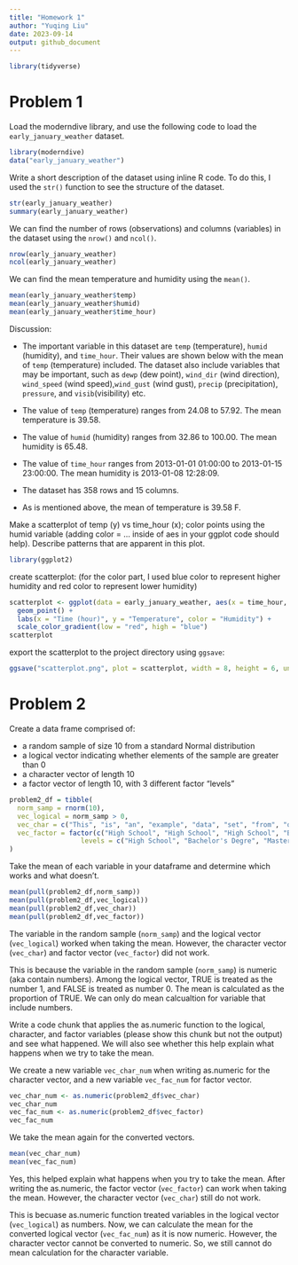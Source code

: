 ```yaml
---
title: "Homework 1"
author: "Yuqing Liu"
date: 2023-09-14
output: github_document
---
```


```r
library(tidyverse)
```

# Problem 1
Load the moderndive library, and use the following code to load the `early_january_weather` dataset.
```r
library(moderndive)
data("early_january_weather")
```
Write a short description of the dataset using inline R code. To do this, I used the `str()` function to see the structure of the dataset.
```r
str(early_january_weather)
summary(early_january_weather)
```

We can find the number of rows (observations) and columns (variables) in the dataset using the `nrow()` and `ncol()`.
```r
nrow(early_january_weather)
ncol(early_january_weather)
```

We can find the mean temperature and humidity using the `mean()`.
```r
mean(early_january_weather$temp)
mean(early_january_weather$humid)
mean(early_january_weather$time_hour)
```

Discussion:

* The important variable in this dataset are `temp` (temperature), `humid` (humidity), and `time_hour`. Their values are shown below with the mean of `temp` (temperature) included. The dataset also include variables that may be important, such as `dewp` (dew point), `wind_dir` (wind direction), `wind_speed` (wind speed),` wind_gust` (wind gust), `precip` (precipitation), `pressure`, and `visib`(visibility) etc.

* The value of `temp` (temperature) ranges from 24.08 to 57.92. The mean temperature is 39.58.

* The value of `humid` (humidity) ranges from 32.86 to 100.00. The mean humidity is 65.48. 

* The value of `time_hour` ranges from 2013-01-01 01:00:00 to 2013-01-15 23:00:00. The mean humidity is 2013-01-08 12:28:09.

* The dataset has 358 rows and 15 columns.

* As is mentioned above, the mean of temperature is 39.58 F.

Make a scatterplot of temp (y) vs time_hour (x); color points using the humid variable (adding color = ... inside of aes in your ggplot code should help). Describe patterns that are apparent in this plot.

```r
library(ggplot2)
```

create scatterplot: 
(for the color part, I used blue color to represent higher humidity and red color to represent lower humidity)

```r
scatterplot <- ggplot(data = early_january_weather, aes(x = time_hour, y = temp, color = humid)) +
  geom_point() +
  labs(x = "Time (hour)", y = "Temperature", color = "Humidity") +
  scale_color_gradient(low = "red", high = "blue")
scatterplot
```
export the scatterplot to the project directory using `ggsave`:
```r
ggsave("scatterplot.png", plot = scatterplot, width = 8, height = 6, units = "in")
```

# Problem 2

Create a data frame comprised of:

* a random sample of size 10 from a standard Normal distribution
* a logical vector indicating whether elements of the sample are greater than 0
* a character vector of length 10
* a factor vector of length 10, with 3 different factor “levels”

```r
problem2_df = tibble(
  norm_samp = rnorm(10),
  vec_logical = norm_samp > 0,
  vec_char = c("This", "is", "an", "example", "data", "set", "from", "question", "number", "two"),
  vec_factor = factor(c("High School", "High School", "High School", "Bachelor's Degre", "Bachelor's Degre", "Bachelor's Degre", "Master's Degree", "Master's Degree", "Bachelor's Degre", "Master's Degree"),
                  levels = c("High School", "Bachelor's Degre", "Master's Degree"), labels = c(1, 2, 3))
)

```

Take the mean of each variable in your dataframe and determine which works and what doesn’t.
```r
mean(pull(problem2_df,norm_samp))
mean(pull(problem2_df,vec_logical))
mean(pull(problem2_df,vec_char))
mean(pull(problem2_df,vec_factor))
```
The variable in the random sample (`norm_samp`) and the logical vector (`vec_logical`) worked when taking the mean. However, the character vector (`vec_char`) and factor vector (`vec_factor`) did not work. 

This is because the variable in the random sample (`norm_samp`) is numeric (aka contain numbers). Among the logical vector, TRUE is treated as the number 1, and FALSE is treated as number 0. The mean is calculated as the proportion of TRUE. We can only do mean calcualtion for variable that include numbers. 

Write a code chunk that applies the as.numeric function to the logical, character, and factor variables (please show this chunk but not the output) and see what happened. We will also see whether this help explain what happens when we try to take the mean.

We create a new variable `vec_char_num` when writing as.numeric for the character vector, and a new variable `vec_fac_num` for factor vector. 
```r
vec_char_num <- as.numeric(problem2_df$vec_char)
vec_char_num 
vec_fac_num <- as.numeric(problem2_df$vec_factor)
vec_fac_num
```

We take the mean again for the converted vectors. 
```r
mean(vec_char_num)
mean(vec_fac_num)
```

Yes, this helped explain what happens when you try to take the mean. After writing the as.numeric, the factor vector (`vec_factor`) can work when taking the mean. However, the character vector (`vec_char`) still do not work. 

This is becuase as.numeric function treated variables in the logical vector (`vec_logical`) as numbers. Now, we can calculate the mean for the converted logical vector (`vec_fac_num`) as it is now numeric. However, the character vector cannot be converted to numeric. So, we still cannot do mean calculation for the character variable. 
